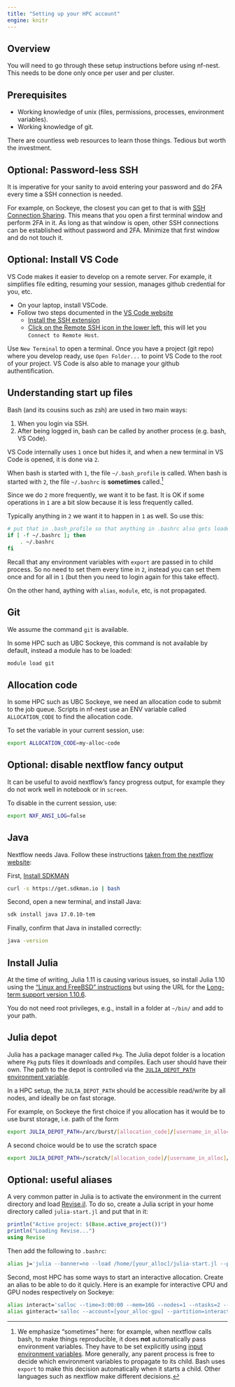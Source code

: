 ```yaml
---
title: "Setting up your HPC account"
engine: knitr
---
```


## Overview

You will need to go through these setup instructions before using nf-nest. 
This needs to be done only once per user and per cluster.  


## Prerequisites

- Working knowledge of unix (files, permissions, processes, environment variables). 
- Working knowledge of git.

There are countless web resources to learn those things. Tedious but worth the
investment. 


## Optional: Password-less SSH

It is imperative for your sanity to avoid entering your password and 
do 2FA every time a SSH connection is needed. 

For example, on Sockeye, the closest you can get to that is with 
[SSH Connection Sharing](https://confluence.it.ubc.ca/display/UARC/SSH+Connection+Sharing). 
This means that you open a first terminal window and perform 2FA in it. 
As long as that window is open, other SSH connections can be established 
without password and 2FA. Minimize that first window and do not touch it.


## Optional: Install VS Code 

VS Code makes it easier to develop on a remote server. For example, 
it simplifies file editing, resuming your session, manages github 
credential for you, etc. 

- On your laptop, install VSCode. 
- Follow two steps documented in the [VS Code website](https://code.visualstudio.com/docs/remote/ssh-tutorial)
    - [Install the SSH extension](https://code.visualstudio.com/docs/remote/ssh-tutorial#_install-the-extension)
    - [Click on the Remote SSH icon in the lower left,](https://code.visualstudio.com/docs/remote/ssh-tutorial#_install-the-extension)
      this will let you `Connect to Remote Host`. 

Use `New Terminal` to open a terminal. Once you have a project (git repo)
where you develop ready, use `Open Folder...` to point VS Code to 
the root of your project. VS Code is also able to manage your github 
authentification.


## Understanding start up files

Bash (and its cousins such as zsh) are used in two main ways:

1. When you login via SSH.
2. After being logged in, bash can be called by another process (e.g. bash, VS Code). 

VS Code internally uses `1` once but hides it, and when a 
new terminal in VS Code is opened, it is done via `2`. 

When bash is started with `1`, the file `~/.bash_profile` is called. 
When bash is started with `2`, the file `~/.bashrc` is **sometimes** called.[^1]

[^1]: We emphasize "sometimes" here: for example, when nextflow calls bash, to make things 
    reproducible, it does **not** automatically pass environment variables. They 
    have to be set explicitly using [input environment variables](https://www.nextflow.io/docs/latest/process.html#input-environment-variables-env).
    More generally, any parent process is free to decide which environment variables to 
    propagate to its child. Bash uses `export` to make this decision automatically when 
    it starts a child. Other languages such as nextflow make different decisions.

Since we do `2` more frequently, we want it to be fast. It is OK if some operations 
in `1` are a bit slow because it is less frequently called.

Typically anything in `2` we want it to happen in `1` as well. So use this:

```bash 
# put that in .bash_profile so that anything in .bashrc also gets loaded
if [ -f ~/.bashrc ]; then
	. ~/.bashrc
fi
```

Recall that any environment variables with `export` are passed in to child process. 
So no need to set them every time in `2`, instead you can set them once and for all in `1` 
(but then you need to login again for this take effect).

On the other hand, aything with `alias`, `module`, etc, is not propagated. 


## Git

We assume the command `git` is available. 

In some HPC such as UBC Sockeye, this command is not available by default, 
instead a module has to be loaded:

```bash
module load git
``` 



## Allocation code 

In some HPC such as UBC Sockeye, we need an allocation code to 
submit to the job queue. 
Scripts in nf-nest use an ENV variable called `ALLOCATION_CODE` to 
find the allocation code. 

To set the variable in your current session, use:

```bash
export ALLOCATION_CODE=my-alloc-code
```



## Optional: disable nextflow fancy output

It can be useful to avoid nextflow's fancy progress output, 
for example they do not work well in notebook or in 
`screen`. 

To disable in the current session, use:

```bash
export NXF_ANSI_LOG=false
```


## Java

Nextflow needs Java. Follow these instructions [taken from the nextflow website](https://www.nextflow.io/docs/latest/install.html):

First, [Install SDKMAN](https://sdkman.io/install/)
```bash
curl -s https://get.sdkman.io | bash
```

Second, open a new terminal, and install Java:
```bash
sdk install java 17.0.10-tem
```

Finally, confirm that Java in installed correctly:
```bash
java -version
```


## Install Julia

At the time of writing, Julia 1.11 is causing various issues, so 
install Julia 1.10 using the 
["Linux and FreeBSD" instructions](https://julialang.org/downloads/platform/#linux_and_freebsd) but 
using the URL for the 
[Long-term support version 1.10.6](https://julialang.org/downloads/#long_term_support_release).

You do not need root privileges, e.g., install in a folder at `~/bin/` and add to your path. 


## Julia depot

Julia has a package manager called `Pkg`. 
The Julia depot folder is a location where `Pkg` puts files it downloads and compiles.
Each user should have their own. The path to the depot is controlled via 
the [`JULIA_DEPOT_PATH` environment variable](https://docs.julialang.org/en/v1/manual/environment-variables/#JULIA_DEPOT_PATH).

In a HPC setup, the `JULIA_DEPOT_PATH` should be accessible read/write by all nodes, and ideally be 
on fast storage. 

For example, on Sockeye the first choice if you allocation has it would be to use burst storage, i.e. path of the form

```bash
export JULIA_DEPOT_PATH=/arc/burst/[allocation_code]/[username_in_alloc]/depot
```

A second choice would be to use the scratch space

```bash
export JULIA_DEPOT_PATH=/scratch/[allocation_code]/[username_in_alloc]/depot
```

## Optional: useful aliases

A very common patter in Julia is to activate the environment in the current directory and load
[Revise.jl](https://timholy.github.io/Revise.jl/stable/). To do so, create a
Julia script in your home directory called `julia-start.jl` and put that in it:

```julia
println("Active project: $(Base.active_project())")
println("Loading Revise...")
using Revise
```

Then add the following to `.bashrc`:

```bash
alias j='julia --banner=no --load /home/[your_alloc]/julia-start.jl --project=@. ' 
```

Second, most HPC has some ways to start an interactive allocation. Create an alias 
to be able to do it quicly. Here is an example for interactive CPU and GPU nodes 
respectively on Sockeye:

```bash
alias interact='salloc --time=3:00:00 --mem=16G --nodes=1 --ntasks=2 --account=[your_alloc]'
alias ginteract='salloc --account=[your_alloc-gpu] --partition=interactive_gpu --time=3:00:00 -N 1 -n 2 --mem=16G --gpus=1'
```